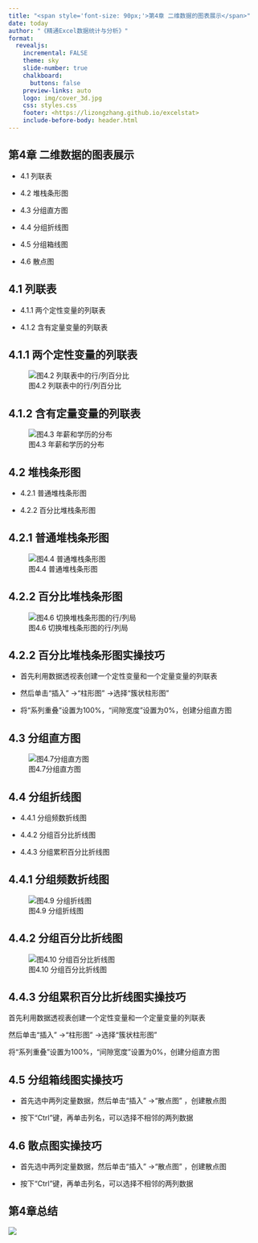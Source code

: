 ```yaml
---
title: "<span style='font-size: 90px;'>第4章 二维数据的图表展示</span>"
date: today
author: "《精通Excel数据统计与分析》"
format: 
  revealjs:
    incremental: FALSE
    theme: sky
    slide-number: true
    chalkboard: 
      buttons: false
    preview-links: auto
    logo: img/cover_3d.jpg
    css: styles.css
    footer: <https://lizongzhang.github.io/excelstat>
    include-before-body: header.html
---
```


## 第4章 二维数据的图表展示 {auto-animate="true"}

::: incremental

-   4.1 列联表

-   4.2 堆栈条形图

-   4.3 分组直方图

-   4.4 分组折线图

-   4.5 分组箱线图

-   4.6 散点图
:::

## 4.1 列联表

::: incremental

-   4.1.1 两个定性变量的列联表

-   4.1.2 含有定量变量的列联表
:::

## 4.1.1 两个定性变量的列联表

![图4.2 列联表中的行/列百分比](img/pic4.2.png)

## 4.1.2 含有定量变量的列联表

![图4.3 年薪和学历的分布](img/pic4.3.png)

## 4.2 堆栈条形图

::: incremental

-   4.2.1 普通堆栈条形图

-   4.2.2 百分比堆栈条形图
:::

## 4.2.1 普通堆栈条形图

![图4.4 普通堆栈条形图](img/pic4.4.png)

## 4.2.2 百分比堆栈条形图

![图4.6 切换堆栈条形图的行/列局](img/pic4.6.png)

## 4.2.2 百分比堆栈条形图实操技巧

-   首先利用数据透视表创建一个定性变量和一个定量变量的列联表

-   然后单击“插入” →“柱形图” →选择“簇状柱形图”

-   将“系列重叠”设置为100%，“间隙宽度”设置为0%，创建分组直方图

## 4.3 分组直方图

![图4.7分组直方图](img/pic4.7.png)

## 4.4 分组折线图

::: incremental

-   4.4.1 分组频数折线图

-   4.4.2 分组百分比折线图

-   4.4.3 分组累积百分比折线图
:::

## 4.4.1 分组频数折线图

![图4.9 分组折线图](img/pic4.9.png)

## 4.4.2 分组百分比折线图

![图4.10 分组百分比折线图](img/pic4.10.png)

## 4.4.3 分组累积百分比折线图实操技巧

首先利用数据透视表创建一个定性变量和一个定量变量的列联表

然后单击“插入” →“柱形图” →选择“簇状柱形图”

将“系列重叠”设置为100%，“间隙宽度”设置为0%，创建分组直方图

## 4.5 分组箱线图实操技巧

-   首先选中两列定量数据，然后单击“插入” →“散点图” ，创建散点图

-   按下“Ctrl”键，再单击列名，可以选择不相邻的两列数据

## 4.6 散点图实操技巧

-   首先选中两列定量数据，然后单击“插入” →“散点图” ，创建散点图

-   按下“Ctrl”键，再单击列名，可以选择不相邻的两列数据

## 第4章总结

![](img/pic4.14.png)
